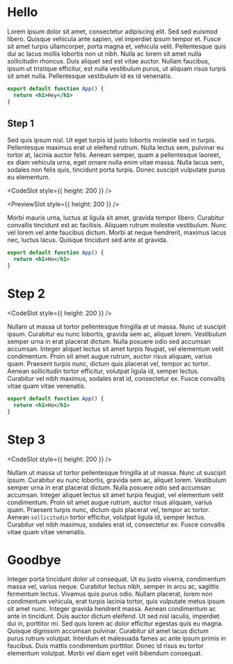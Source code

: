 # Hello

Lorem ipsum dolor sit amet, consectetur adipiscing elit. Sed sed euismod libero. Quisque vehicula ante sapien, vel imperdiet ipsum tempor et. Fusce sit amet turpis ullamcorper, porta magna et, vehicula velit. Pellentesque quis dui ac lacus mollis lobortis non ut nibh. Nulla ac lorem sit amet nulla sollicitudin rhoncus. Duis aliquet sed est vitae auctor. Nullam faucibus, ipsum ut tristique efficitur, est nulla vestibulum purus, ut aliquam risus turpis sit amet nulla. Pellentesque vestibulum id ex id venenatis.

<Hike>

<StepHead>

```jsx
export default function App() {
  return <h1>Hey</h1>
}
```

</StepHead>

## Step 1

Sed quis ipsum nisl. Ut eget turpis id justo lobortis molestie sed in turpis. Pellentesque maximus erat ut eleifend rutrum. Nulla lectus sem, pulvinar eu tortor at, lacinia auctor felis. Aenean semper, quam a pellentesque laoreet, ex diam vehicula urna, eget ornare nulla enim vitae massa. Nulla lacus sem, sodales non felis quis, tincidunt porta turpis. Donec suscipit vulputate purus eu elementum.

<CodeSlot style={{ height: 200 }} />

<PreviewSlot style={{ height: 200 }} />

Morbi mauris urna, luctus at ligula sit amet, gravida tempor
libero. Curabitur convallis tincidunt est ac facilisis. Aliquam
rutrum molestie vestibulum. Nunc vel lorem vel ante faucibus
dictum. Morbi at neque hendrerit, maximus lacus nec, luctus lacus.
Quisque tincidunt sed ante at gravida.

<StepHead>

```jsx
export default function App() {
  return <h1>Ho</h1>
}
```

</StepHead>

# Step 2

<CodeSlot style={{ height: 200 }} />

Nullam ut massa ut tortor pellentesque fringilla at ut massa. Nunc ut suscipit ipsum. Curabitur eu nunc lobortis, gravida sem ac, aliquet lorem. Vestibulum semper urna in erat placerat dictum. Nulla posuere odio sed accumsan accumsan. Integer aliquet lectus sit amet turpis feugiat, vel elementum velit condimentum. Proin sit amet augue rutrum, auctor risus aliquam, varius quam. Praesent turpis nunc, dictum quis placerat vel, tempor ac tortor. Aenean sollicitudin tortor efficitur, volutpat ligula id, semper lectus. Curabitur vel nibh maximus, sodales erat id, consectetur ex. Fusce convallis vitae quam vitae venenatis.

<StepHead focus="1[16:29]">

```jsx
export default function App() {
  return <h1>Ho</h1>
}
```

</StepHead>

# Step 3

<CodeSlot style={{ height: 200 }} />

Nullam ut massa ut tortor pellentesque fringilla at ut massa. Nunc ut suscipit ipsum. Curabitur eu nunc lobortis, gravida sem ac, aliquet lorem. Vestibulum semper urna in erat placerat dictum. Nulla posuere odio sed accumsan accumsan. <Focus on="2" >Integer aliquet</Focus> lectus sit amet turpis feugiat, vel elementum velit condimentum. Proin sit amet augue rutrum, auctor risus aliquam, varius quam. Praesent turpis nunc, dictum quis placerat vel, tempor ac tortor. <Focus on="3" >Aenean `sollicitudin`</Focus> tortor efficitur, volutpat ligula id, semper lectus. Curabitur vel nibh maximus, sodales erat id, consectetur ex. Fusce convallis vitae quam vitae venenatis.

</Hike>

# Goodbye

Integer porta tincidunt dolor ut consequat. Ut eu justo viverra, condimentum massa vel, varius neque. Curabitur lectus nibh, semper in arcu ac, sagittis fermentum lectus. Vivamus quis purus odio. Nullam placerat, lorem non condimentum vehicula, erat turpis lacinia tortor, quis vulputate metus ipsum sit amet nunc. Integer gravida hendrerit massa. Aenean condimentum ac ante in tincidunt. Duis auctor dictum eleifend. Ut sed nisl iaculis, imperdiet dui in, porttitor mi. Sed quis lorem ac dolor efficitur egestas quis eu magna. Quisque dignissim accumsan pulvinar. Curabitur sit amet lacus dictum purus rutrum volutpat. Interdum et malesuada fames ac ante ipsum primis in faucibus. Duis mattis condimentum porttitor. Donec id risus eu tortor elementum volutpat. Morbi vel diam eget velit bibendum consequat.

